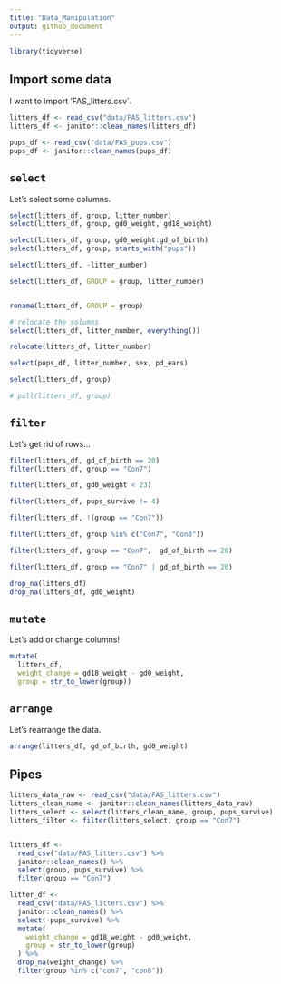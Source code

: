 ```yaml
---
title: "Data_Manipulation"
output: github_document
---
```


```r
library(tidyverse)
```


## Import some data

I want to import 'FAS_litters.csv`.

```r
litters_df <- read_csv("data/FAS_litters.csv")
litters_df <- janitor::clean_names(litters_df)

pups_df <- read_csv("data/FAS_pups.csv")
pups_df <- janitor::clean_names(pups_df)
```


## `select`

Let's select some columns.

```r
select(litters_df, group, litter_number)
select(litters_df, group, gd0_weight, gd18_weight)

select(litters_df, group, gd0_weight:gd_of_birth)
select(litters_df, group, starts_with("pups"))

select(litters_df, -litter_number)

select(litters_df, GROUP = group, litter_number)


rename(litters_df, GROUP = group)

# relocate the columns
select(litters_df, litter_number, everything())

relocate(litters_df, litter_number)

select(pups_df, litter_number, sex, pd_ears)

select(litters_df, group)

# pull(litters_df, group)
```



## `filter`

Let's get rid of rows...

```r
filter(litters_df, gd_of_birth == 20)
filter(litters_df, group == "Con7")

filter(litters_df, gd0_weight < 23)

filter(litters_df, pups_survive != 4)

filter(litters_df, !(group == "Con7"))

filter(litters_df, group %in% c("Con7", "Con8"))

filter(litters_df, group == "Con7",  gd_of_birth == 20)

filter(litters_df, group == "Con7" | gd_of_birth == 20)

drop_na(litters_df)
drop_na(litters_df, gd0_weight)
```


## `mutate`

Let's add or change columns!

```r
mutate(
  litters_df, 
  weight_change = gd18_weight - gd0_weight,
  group = str_to_lower(group))
```


## `arrange`

Let's rearrange the data.

```r
arrange(litters_df, gd_of_birth, gd0_weight)
```


## Pipes

```r
litters_data_raw <- read_csv("data/FAS_litters.csv")
litters_clean_name <- janitor::clean_names(litters_data_raw)
litters_select <- select(litters_clean_name, group, pups_survive)
litters_filter <- filter(litters_select, group == "Con7")


litters_df <- 
  read_csv("data/FAS_litters.csv") %>% 
  janitor::clean_names() %>% 
  select(group, pups_survive) %>% 
  filter(group == "Con7")

litter_df <- 
  read_csv("data/FAS_litters.csv") %>% 
  janitor::clean_names() %>% 
  select(-pups_survive) %>% 
  mutate(
    weight_change = gd18_weight - gd0_weight,
    group = str_to_lower(group)
  ) %>% 
  drop_na(weight_change) %>% 
  filter(group %in% c("con7", "con8"))
```

